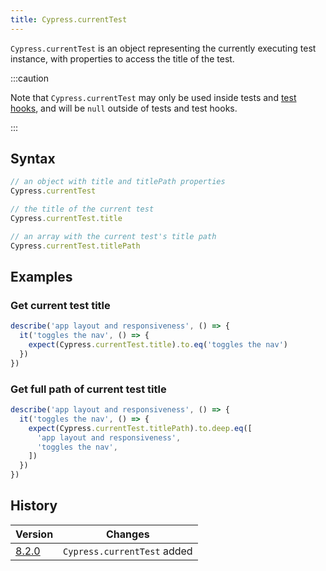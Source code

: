 ```yaml
---
title: Cypress.currentTest
---
```


`Cypress.currentTest` is an object representing the currently executing test
instance, with properties to access the title of the test.

:::caution

Note that `Cypress.currentTest` may only be used inside tests and
[test hooks](/guides/core-concepts/writing-and-organizing-tests#Hooks), and will
be `null` outside of tests and test hooks.

:::

## Syntax

```javascript
// an object with title and titlePath properties
Cypress.currentTest

// the title of the current test
Cypress.currentTest.title

// an array with the current test's title path
Cypress.currentTest.titlePath
```

## Examples

### Get current test title

```javascript
describe('app layout and responsiveness', () => {
  it('toggles the nav', () => {
    expect(Cypress.currentTest.title).to.eq('toggles the nav')
  })
})
```

### Get full path of current test title

```javascript
describe('app layout and responsiveness', () => {
  it('toggles the nav', () => {
    expect(Cypress.currentTest.titlePath).to.deep.eq([
      'app layout and responsiveness',
      'toggles the nav',
    ])
  })
})
```

## History

| Version                                     | Changes                     |
| ------------------------------------------- | --------------------------- |
| [8.2.0](/guides/references/changelog#8-2-0) | `Cypress.currentTest` added |
